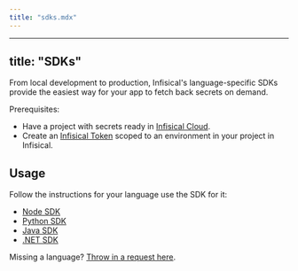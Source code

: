 ```yaml
---
title: "sdks.mdx"
---
```


---
title: "SDKs"
---

From local development to production, Infisical's language-specific SDKs provide the easiest way for your app to fetch back secrets on demand.

Prerequisites:

- Have a project with secrets ready in [Infisical Cloud](https://app.infisical.com).
- Create an [Infisical Token](/documentation/platform/token) scoped to an environment in your project in Infisical.

## Usage

Follow the instructions for your language use the SDK for it:

- [Node SDK](https://infisical.com/docs/sdks/languages/node)
- [Python SDK](https://infisical.com/docs/sdks/languages/python)
- [Java SDK](https://infisical.com/docs/sdks/languages/java)
- [.NET SDK](https://infisical.com/docs/sdks/languages/csharp)

Missing a language? [Throw in a request here](https://github.com/Infisical/infisical/issues).
